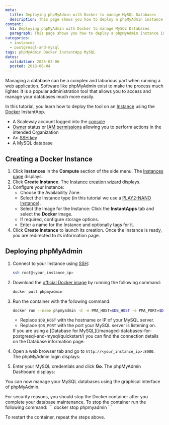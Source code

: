 ```yaml
---
meta:
  title: Deploying phpMyAdmin with Docker to manage MySQL Databases
  description: This page shows you how to deploy a phpMyAdmin instance in a few steps using the Docker InstantApp.
content:
  h1: Deploying phpMyAdmin with Docker to manage MySQL Databases
  paragraph: This page shows you how to deploy a phpMyAdmin instance in a few steps using the Docker InstantApp.
categories:
  - instances
  - postgresql-and-mysql
tags: phpMyAdmin Docker InstantApp MySQL
dates:
  validation: 2025-03-06
  posted: 2018-06-04
---
```



Managing a database can be a complex and laborious part when running a web application.
Software like phpMyAdmin exist to make the process much lighter. It is a popular administration tool that allows you to access and manage your databases much more easily.

In this tutorial, you learn how to deploy the tool on an [Instance](https://www.scaleway.com/en/virtual-instances/) using the [Docker](https://www.docker.com/) InstantApp.

<Requirements />

- A Scaleway account logged into the [console](https://console.scaleway.com)
- [Owner](/iam/concepts/#owner) status or [IAM permissions](/iam/concepts/#permission) allowing you to perform actions in the intended Organization
- An [SSH key](/organizations-and-projects/how-to/create-ssh-key/)
- A MySQL database

## Creating a Docker Instance

1. Click **Instances** in the **Compute** section of the side menu. The [Instances page](https://console.scaleway.com/instance/servers) displays.
2. Click **Create Instance**. The [Instance creation wizard](https://console.scaleway.com/instance/servers/create) displays.
3. Configure your Instance:
    * Choose the Availability Zone.
    * Select the Instance type (in this tutorial we use a [PLAY2-NANO Instance](https://console.scaleway.com/instance/servers/create?imageKey=c1b530d8-0ca0-45c4-80db-ba06608287b2&offerName=PLAY2-NANO&zone=fr-par-2)).
    * Select the Image for the Instance: Click the **InstantApps** tab and select the **Docker** image.
    * If required, configure storage options.
    * Enter a name for the Instance and optionally tags for it.
4. Click **Create Instance** to launch its creation. Once the Instance is ready, you are redirected to its information page.

## Deploying phpMyAdmin

1. Connect to your Instance using [SSH](/instances/how-to/connect-to-instance/):
    ```bash
    ssh root@<your_instance_ip>
    ```
2. Download the [official Docker image](https://hub.docker.com/_/phpmyadmin) by running the following command:
    ```bash
    docker pull phpmyadmin
    ```
3. Run the container with the following command:
    ```bash
    docker run --name phpmyadmin -d -e PMA_HOST=$DB_HOST -e PMA_PORT=$DB_PORT -p 8080:80 phpmyadmin
    ```

    * Replace `$DB_HOST` with the hostname or IP of your MySQL server.
    * Replace `$DB_PORT` with the port your MySQL server is listening on.

    <Message type="tip">
      If you are using a [Database for MySQL](/managed-databases-for-postgresql-and-mysql/quickstart/) you can find the connection details on the Database information page:

      <Lightbox src="scaleway_database_information.webp" alt="" />
    </Message>
4. Open a web browser tab and go to `http://<your_instance_ip>:8080`. The phpMyAdmin login displays:
    <Lightbox src="scaleway_phpmyadmin_login.webp" alt="" />
5. Enter your MySQL credentials and click **Go**. The phpMyAdmin Dashboard displays:
    <Lightbox src="scaleway_phpmyadmin_dashboard.webp" alt="" />

You can now manage your MySQL databases using the graphical interface of phpMyAdmin.

<Message type="note">
  For security reasons, you should stop the Docker container after you complete your database maintenance.
  To stop the container run the following command:
  ```
  docker stop phpmyadmin
  ```

  To restart the container, repeat the steps above.
</Message>